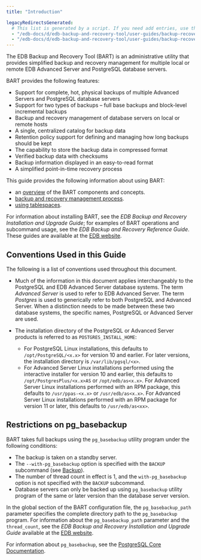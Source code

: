 ```yaml
---
title: "Introduction"

legacyRedirectsGenerated:
  # This list is generated by a script. If you need add entries, use the `legacyRedirects` key.
  - "/edb-docs/d/edb-backup-and-recovery-tool/user-guides/backup-recovery-guide/2.6.1/introduction.html"
  - "/edb-docs/d/edb-backup-and-recovery-tool/user-guides/backup-recovery-guide/latest/introduction.html"
---
```


The EDB Backup and Recovery Tool (BART) is an administrative utility that provides simplified backup and recovery management for multiple local or remote EDB Advanced Server and PostgreSQL database servers.

BART provides the following features:

-   Support for complete, hot, physical backups of multiple Advanced Servers and PostgreSQL database servers
-   Support for two types of backups – full base backups and block-level incremental backups
-   Backup and recovery management of database servers on local or remote hosts
-   A single, centralized catalog for backup data
-   Retention policy support for defining and managing how long backups should be kept
-   The capability to store the backup data in compressed format
-   Verified backup data with checksums
-   Backup information displayed in an easy-to-read format
-   A simplified point-in-time recovery process

This guide provides the following information about using BART:

-   an [overview](02_overview/#overview) of the BART components and concepts.
-   [backup and recovery management process](03_using_bart/#using_bart).
-   [using tablespaces](04_using_tablespaces/#using_tablespaces).

For information about installing BART, see the *EDB Backup and Recovery Installation and Upgrade Guide*; for examples of BART operations and subcommand usage, see the *EDB Backup and Recovery Reference Guide*. These guides are available at the [EDB website](/bart/latest/bart_inst/).

<div id="conventions_used_in_this_guide" class="registered_link"></div>

## Conventions Used in this Guide

The following is a list of conventions used throughout this document.

-   Much of the information in this document applies interchangeably to the PostgreSQL and EDB Advanced Server database systems. The term *Advanced Server* is used to refer to EDB Advanced Server. The term *Postgres* is used to generically refer to both PostgreSQL and Advanced Server. When a distinction needs to be made between these two database systems, the specific names, PostgreSQL or Advanced Server are used.

-   The installation directory of the PostgreSQL or Advanced Server products is referred to as `POSTGRES_INSTALL_HOME`:

    -   For PostgreSQL Linux installations, this defaults to `/opt/PostgreSQL/<x.x>` for version 10 and earlier. For later versions, the installation directory is `/var/lib/pgsql/<x>`.
    -   For Advanced Server Linux installations performed using the interactive installer for version 10 and earlier, this defaults to `/opt/PostgresPlus/<x.x>AS` or `/opt/edb/as<x.x>`. For Advanced Server Linux installations performed with an RPM package, this defaults to `/usr/ppas-<x.x>` or `/usr/edb/as<x.x>`. For Advanced Server Linux installations performed with an RPM package for version 11 or later, this defaults to `/usr/edb/as<xx>`.

## Restrictions on pg_basebackup

BART takes full backups using the `pg_basebackup` utility program under the following conditions:

-   The backup is taken on a standby server.
-   The `--with-pg_basebackup` option is specified with the `BACKUP` subcommand (see [Backup](03_using_bart/03_basic_bart_subcommand_usage/03_backup/#backup)).
-   The number of thread count in effect is 1, and the `with-pg_basebackup` option is not specified with the `BACKUP` subcommand.
-   Database servers can only be backed up using `pg_basebackup` utility program of the same or later version than the database server version.

In the global section of the BART configuration file, the `pg_basebackup_path` parameter specifies the complete directory path to the `pg_basebackup` program. For information about the `pg_basebackup_path` parameter and the `thread_count`, see the *EDB Backup and Recovery Installation and Upgrade Guide* available at the [EDB website](/bart/latest/bart_inst/).

For information about `pg_basebackup`, see the [PostgreSQL Core Documentation](https://postgresql.org/docs/current/static/app-pgbasebackup.html).
